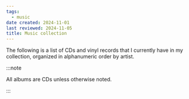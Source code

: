 ```yaml
---
tags:
  - music
date created: 2024-11-01
last reviewed: 2024-11-05
title: Music collection
---
```


The following is a list of CDs and vinyl records that I currently have in my collection, organized in alphanumeric order by artist.

:::note

All albums are CDs unless otherwise noted.

:::
